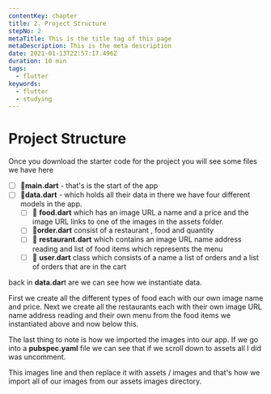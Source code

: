 ```yaml
---
contentKey: chapter
title: 2. Project Structure
stepNo: 2
metaTitle: This is the title tag of this page
metaDescription: This is the meta description
date: 2021-01-13T22:57:17.496Z
duration: 10 min
tags:
  - flutter
keywords:
  - flutter
  - studying
---
```

# Project Structure

Once you download the starter code for the project you will see some files
we have here

- [ ]  📄**main.dart** - that's is the start of the app
- [ ]  📄**data.dart** - which holds all their data in there
we have four different models in the app.
    - [ ]  📄 **food.dart** which has an image URL a name and a price and the image URL links to one of the images in the assets folder.
    - [ ]  📄**order.dart** consist of a restaurant , food and quantity
    - [ ]  📄 **restaurant.dart**  which contains an image URL name address reading and list of food
    items which represents the menu
    - [ ]  📄 **user.dart** class which consists of a name a list of orders and a list of orders that are in the cart

back in **data.dar**t  are we can see how we instantiate data.

First we create all the different types of food each with our own image name and price.
Next we create all the restaurants each with their own image URL name address reading and their own menu from the food items we instantiated above and now below this.

The last thing to note is how we imported the images into our app. If we go into a **pubspec.yaml** file we can see that if we scroll down to assets all I did was uncomment.

This images line and then replace it with assets / images and that's how we import all of our images from our assets images directory.
